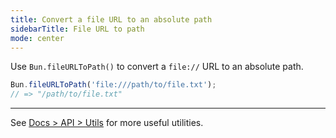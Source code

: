 ```yaml
---
title: Convert a file URL to an absolute path
sidebarTitle: File URL to path
mode: center
---
```


Use `Bun.fileURLToPath()` to convert a `file://` URL to an absolute path.

```ts
Bun.fileURLToPath('file:///path/to/file.txt');
// => "/path/to/file.txt"
```

---

See [Docs > API > Utils](https://bun.com/docs/api/utils) for more useful utilities.
